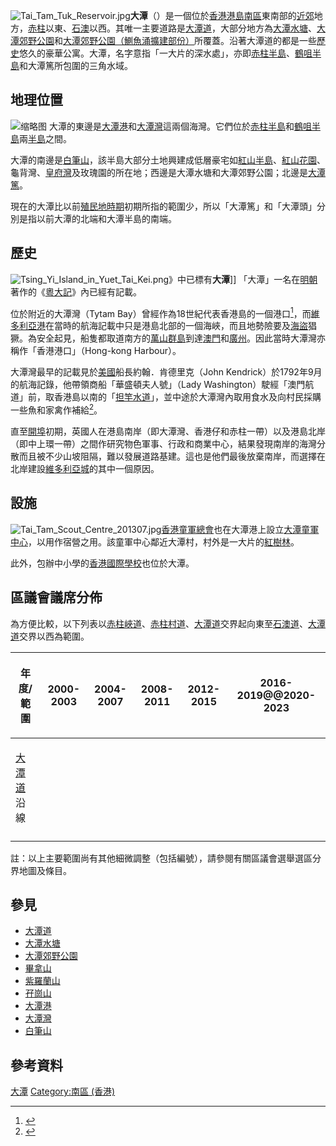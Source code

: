 {{expert-subject}}
[[File:Tai_Tam_Tuk_Reservoir.jpg|thumb]]'''大潭'''（{{lang-en|'''Tai Tam'''}}）是一個位於[[香港|香港]][[香港島|港島]][[南區_(香港)|南區]]東南部的[[近郊|近郊]]地方，[[赤柱|赤柱]]以東、[[石澳|石澳]]以西。其唯一主要道路是[[大潭道|大潭道]]，大部分地方為[[大潭水塘|大潭水塘]]、[[大潭郊野公園|大潭郊野公園]]和[[大潭郊野公園（鰂魚涌擴建部份）|大潭郊野公園（鰂魚涌擴建部份）]]所覆蓋。沿著大潭道的都是一些[[歷史|歷史]]悠久的豪華公寓。大潭，名字意指「一大片的深水處」，亦即[[赤柱半島|赤柱半島]]、[[鶴咀半島|鶴咀半島]]和大潭篤所包圍的三角水域。

== 地理位置 ==
[[File:TaiTamMapWithWord.jpg|缩略图]]
大潭的東邊是[[大潭港|大潭港]]和[[大潭灣|大潭灣]]這兩個海灣。它們位於[[赤柱半島|赤柱半島]]和[[鶴咀半島|鶴咀半島]]兩[[半島|半島]]之間。

大潭的南邊是[[白筆山|白筆山]]，該半島大部分土地興建成低層豪宅如[[紅山半島|紅山半島]]、[[紅山花園|紅山花園]]、龜背灣、[[皇府灣|皇府灣]]及玫瑰園的所在地；西邊是大潭水塘和大潭郊野公園；北邊是[[大潭篤|大潭篤]]。

現在的大潭比以前[[香港開埠初期歷史|殖民地時期]]初期所指的範圍少，所以「大潭篤」和「大潭頭」分別是指以前大潭的北端和大潭半島的南端。

== 歷史 ==
[[File:Tsing_Yi_Island_in_Yuet_Tai_Kei.png|left]]》中已標有'''大潭''']]
「大潭」一名在[[明朝|明朝]]著作的《[[粵大記|粵大記]]》內已經有記載。

位於附近的大潭灣（Tytam Bay）曾經作為18世紀代表香港島的一個港口<ref>{{Cite book|title=Directions for Sailing to and from the East Indies, China, New Holland, Cape of Good Hope, and the Interjacent Ports : Compiled Chiefly from Original Journals at the East India House|last=Horsburgh|first=James|publisher=Cambridge University Press|year=1811|isbn=9781108077293|location=Cambridge, United Kingdom|pages=268}}</ref>，而[[維多利亞港|維多利亞港]]在當時的航海記載中只是港島北部的一個海峽，而且地勢險要及[[海盗|海盜]]猖獗。為安全起見，船隻都取道南方的[[萬山群島|萬山群島]]到達[[澳門|澳門]]和[[广州市|廣州]]。因此當時大潭灣亦稱作「香港港口」（Hong-kong Harbour）。

大潭灣最早的記載見於[[美国|美國]]船長約翰．肯德里克（John Kendrick）於1792年9月的航海記錄，他帶領商船「華盛頓夫人號」（Lady Washington）駛經「澳門航道」前，取香港島以南的「[[担竿水道|担竿水道]]」，並中途於大潭灣內取用食水及向村民採購一些魚和家禽作補給<ref>{{Cite web|url=https://www.master-insight.com/%E3%80%8C%E4%B8%80%E8%B7%AF%E3%80%8D%E4%B8%AD%E7%9A%84%E9%A6%99%E6%B8%AF-%E9%96%8B%E5%9F%A0%E5%89%8D%E8%A5%BF%E6%96%B9%E5%B0%8B%E6%89%BE%E9%A6%99%E6%B8%AF%E7%9A%84%E8%88%AA%E9%81%93/|title=「一路」中的香港——開埠前西方尋找香港的航道|accessdate=2018-08-28|author=林準祥|date=2016-07-26|publisher=灼見名家|archive-url=https://web.archive.org/web/20180828134347/https://www.master-insight.com/%E3%80%8C%E4%B8%80%E8%B7%AF%E3%80%8D%E4%B8%AD%E7%9A%84%E9%A6%99%E6%B8%AF-%E9%96%8B%E5%9F%A0%E5%89%8D%E8%A5%BF%E6%96%B9%E5%B0%8B%E6%89%BE%E9%A6%99%E6%B8%AF%E7%9A%84%E8%88%AA%E9%81%93/|archive-date=2018-08-28|dead-url=yes}}</ref>。

直至[[香港開埠初期歷史|開埠]]初期，英國人在港島南岸（即大潭灣、香港仔和赤柱一帶）以及港島北岸（即中上環一帶）之間作研究物色軍事、行政和商業中心，結果發現南岸的海灣分散而且被不少山坡阻隔，難以發展道路基建。這也是他們最後放棄南岸，而選擇在北岸建設[[維多利亞城|維多利亞城]]的其中一個原因。

== 設施 ==
[[File:Tai_Tam_Scout_Centre_201307.jpg|thumb]][[香港童軍總會|香港童軍總會]]也在大潭港上設立[[大潭童軍中心|大潭童軍中心]]，以用作宿營之用。該童軍中心鄰近大潭村，村外是一大片的[[紅樹林|紅樹林]]。

此外，包辦中小學的[[香港國際學校|香港國際學校]]也位於大潭。

==區議會議席分佈==

為方便比較，以下列表以[[赤柱峽道|赤柱峽道]]、[[赤柱村道|赤柱村道]]、[[大潭道|大潭道]]交界起向東至[[石澳道|石澳道]]、[[大潭道|大潭道]]交界以西為範圍。
{| class=wikitable
!年度/範圍!!2000-2003!!2004-2007!!2008-2011!!2012-2015!!2016-2019@@2020-2023
|-
|[[大潭道|大潭道]]沿線||colspan=6|{{centre|[[赤柱及石澳|赤柱及石澳]]選區}}
|-
|}
註：以上主要範圍尚有其他細微調整（包括編號），請參閱有關區議會選舉選區分界地圖及條目。

==參見==
*[[大潭道|大潭道]]
*[[大潭水塘|大潭水塘]]
*[[大潭郊野公園|大潭郊野公園]]
*[[畢拿山|畢拿山]]
*[[紫羅蘭山|紫羅蘭山]]
*[[孖崗山|孖崗山]]
*[[大潭港|大潭港]]
*[[大潭灣|大潭灣]]
*[[白筆山|白筆山]]

== 參考資料 ==
<references />

{{南區 (香港)}}

[[Category:大潭|]]
[[Category:南區_(香港)|Category:南區 (香港)]]